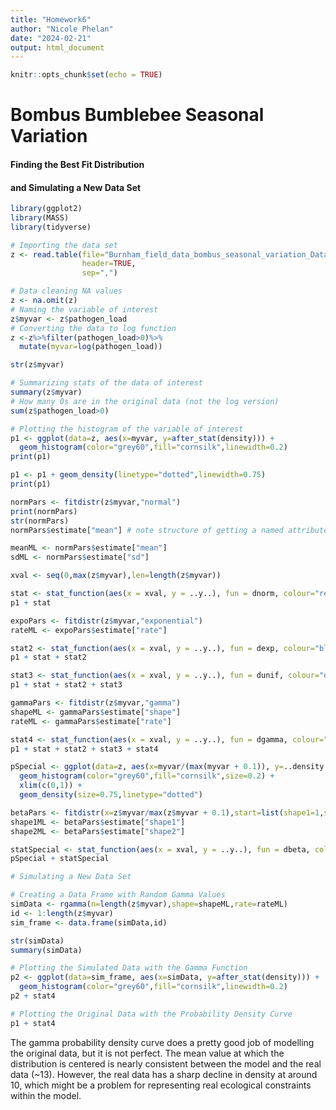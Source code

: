 ```yaml
---
title: "Homework6"
author: "Nicole Phelan"
date: "2024-02-21"
output: html_document
---
```


```r
knitr::opts_chunk$set(echo = TRUE)
```

# Bombus Bumblebee Seasonal Variation

#### Finding the Best Fit Distribution
#### and Simulating a New Data Set

```r
library(ggplot2) 
library(MASS)
library(tidyverse)

# Importing the data set
z <- read.table(file="Burnham_field_data_bombus_seasonal_variation_Dataset.csv",
                header=TRUE,
                sep=",")

# Data cleaning NA values
z <- na.omit(z)
# Naming the variable of interest
z$myvar <- z$pathogen_load
# Converting the data to log function
z <-z%>%filter(pathogen_load>0)%>%
  mutate(myvar=log(pathogen_load))

str(z$myvar)

# Summarizing stats of the data of interest
summary(z$myvar)
# How many 0s are in the original data (not the log version)
sum(z$pathogen_load>0)

# Plotting the histogram of the variable of interest
p1 <- ggplot(data=z, aes(x=myvar, y=after_stat(density))) +
  geom_histogram(color="grey60",fill="cornsilk",linewidth=0.2) 
print(p1)

p1 <- p1 + geom_density(linetype="dotted",linewidth=0.75)
print(p1)

normPars <- fitdistr(z$myvar,"normal")
print(normPars)
str(normPars)
normPars$estimate["mean"] # note structure of getting a named attribute

meanML <- normPars$estimate["mean"]
sdML <- normPars$estimate["sd"]

xval <- seq(0,max(z$myvar),len=length(z$myvar))

stat <- stat_function(aes(x = xval, y = ..y..), fun = dnorm, colour="red", n = length(z$myvar), args = list(mean = meanML, sd = sdML))
p1 + stat

expoPars <- fitdistr(z$myvar,"exponential")
rateML <- expoPars$estimate["rate"]

stat2 <- stat_function(aes(x = xval, y = ..y..), fun = dexp, colour="blue", n = length(z$myvar), args = list(rate=rateML))
p1 + stat + stat2

stat3 <- stat_function(aes(x = xval, y = ..y..), fun = dunif, colour="darkgreen", n = length(z$myvar), args = list(min=min(z$myvar), max=max(z$myvar)))
p1 + stat + stat2 + stat3

gammaPars <- fitdistr(z$myvar,"gamma")
shapeML <- gammaPars$estimate["shape"]
rateML <- gammaPars$estimate["rate"]

stat4 <- stat_function(aes(x = xval, y = ..y..), fun = dgamma, colour="brown", n = length(z$myvar), args = list(shape=shapeML, rate=rateML))
p1 + stat + stat2 + stat3 + stat4

pSpecial <- ggplot(data=z, aes(x=myvar/(max(myvar + 0.1)), y=..density..)) +
  geom_histogram(color="grey60",fill="cornsilk",size=0.2) + 
  xlim(c(0,1)) +
  geom_density(size=0.75,linetype="dotted")

betaPars <- fitdistr(x=z$myvar/max(z$myvar + 0.1),start=list(shape1=1,shape2=2),"beta")
shape1ML <- betaPars$estimate["shape1"]
shape2ML <- betaPars$estimate["shape2"]

statSpecial <- stat_function(aes(x = xval, y = ..y..), fun = dbeta, colour="orchid", n = length(z$myvar), args = list(shape1=shape1ML,shape2=shape2ML))
pSpecial + statSpecial

# Simulating a New Data Set

# Creating a Data Frame with Random Gamma Values
simData <- rgamma(n=length(z$myvar),shape=shapeML,rate=rateML)
id <- 1:length(z$myvar)
sim_frame <- data.frame(simData,id)

str(simData)
summary(simData)

# Plotting the Simulated Data with the Gamma Function 
p2 <- ggplot(data=sim_frame, aes(x=simData, y=after_stat(density))) +
  geom_histogram(color="grey60",fill="cornsilk",linewidth=0.2) 
p2 + stat4

# Plotting the Original Data with the Probability Density Curve
p1 + stat4
```

The gamma probability density curve does a pretty good job of modelling the original data, but it is not perfect. The mean value at which the distribution is centered is nearly consistent between the model and the real data (~13). However, the real data has a sharp decline in density at around 10, which might be a problem for representing real ecological constraints within the model.

